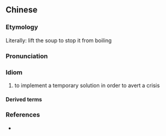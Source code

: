 {{also|扬汤止沸}}
==Chinese==
{{zh-forms|s=扬汤止沸}}

===Etymology===
Literally: lift the soup to stop it from boiling

===Pronunciation===
{{zh-pron
|m=yángtāngzhǐfèi
|cat=id
}}

===Idiom===
{{zh-idiom}}

# to implement a temporary solution in order to avert a crisis

====Derived terms====
{{zh-der|揚湯止沸，不如去薪}}

===References===
* {{cite-book
|last=Luo
|first=Guanzhong
|authorlink=w:Luo Guanzhong
|coauthors=
|year=14th century
|title=[[s:Romance of the Three Kingdoms/Chapter 3#3|Romance of the Three Kingdoms/Chapter 3]]
|language=Mandarin/English
|publisher=
|location=
}}